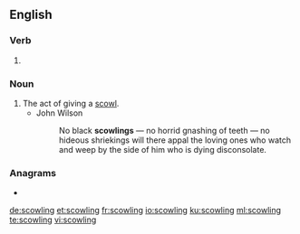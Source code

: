 ==English==

===Verb===
{{head|en|present participle}}

# {{present participle of|scowl|lang=en|nocat=1}}

===Noun===
{{en-noun}}

# The act of giving a [[scowl]].
#* John Wilson
#*: No black '''scowlings''' — no horrid gnashing of teeth — no hideous shriekings will there appal the loving ones who watch and weep by the side of him who is dying disconsolate.

===Anagrams===
* {{l|en|cowlings}}

[[de:scowling]]
[[et:scowling]]
[[fr:scowling]]
[[io:scowling]]
[[ku:scowling]]
[[ml:scowling]]
[[te:scowling]]
[[vi:scowling]]